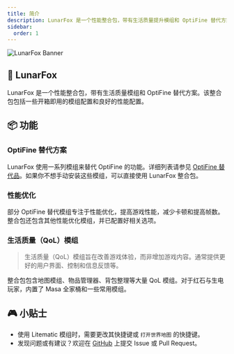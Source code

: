 ```yaml
---
title: 简介
description: LunarFox 是一个性能整合包，带有生活质量提升模组和 OptiFine 替代方案。该整合包包括一些开箱即用的模组配置和良好的性能配置。
sidebar:
  order: 1
---
```



<CardGrid>
  <LinkCard
    title="获取 LunarFox 整合包"
    href="https://modrinth.com/modpack/lunarfox"
  />
  <LinkCard
    title="完整功能列表"
    href="/lunarfox/features/"
  />
</CardGrid>

![LunarFox Banner](https://cdn.modrinth.com/data/r7CwLIIr/images/2e792de45ffdd41d8c1c8b59a804f3500ad1ab03.png)

## 🦊 LunarFox

LunarFox 是一个性能整合包，带有生活质量模组和 OptiFine 替代方案。该整合包包括一些开箱即用的模组配置和良好的性能配置。

## 📦 功能

### OptiFine 替代方案

LunarFox 使用一系列模组来替代 OptiFine 的功能。详细列表请参见 [OptiFine 替代品](https://optifine.alternatives.lambdaurora.dev/)。如果你不想手动安装这些模组，可以直接使用 LunarFox 整合包。

### 性能优化

部分 OptiFine 替代模组专注于性能优化，提高游戏性能，减少卡顿和提高帧数。整合包还包含其他性能优化模组，并已配置好相关选项。

### 生活质量（QoL）模组

> 生活质量（QoL）模组旨在改善游戏体验，而非增加游戏内容。通常提供更好的用户界面、控制和信息反馈等。

整合包包含地图模组、物品管理器、背包整理等大量 QoL 模组。对于红石与生电玩家，内置了 Masa 全家桶和一些常用模组。

## 🎮 小贴士

- 使用 Litematic 模组时，需要更改其快捷键或 `打开世界地图` 的快捷键。
- 发现问题或有建议？欢迎在 [GitHub](https://github.com/OrzMiku/lunarfox) 上提交 Issue 或 Pull Request。